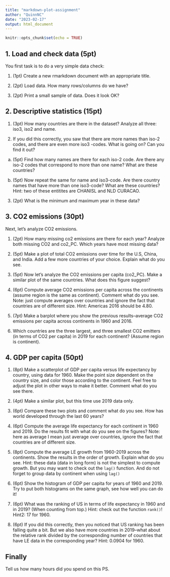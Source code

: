 ```yaml
---
title: "markdown-plot-assignment"
author: "QuinnNC"
date: "2023-02-17"
output: html_document
---
```


```r
knitr::opts_chunk$set(echo = TRUE)
```

## 1. Load and check data (5pt)

You first task is to do a very simple data check:

1. (1pt) Create a new rmarkdown document with an appropriate title.

2. (2pt) Load data. How many rows/columns do we have?

3. (2pt) Print a small sample of data. Does it look OK?


## 2. Descriptive statistics (15pt)

1. (3pt) How many countries are there in the dataset? Analyze all three: iso3, iso2 and name.

2. If you did this correctly, you saw that there are more names than iso-2 codes, and there are even more iso3 -codes. What is going on? Can you find it out?

(a) (5pt) Find how many names are there for each iso-2 code. Are there any iso-2 codes that correspond to more than one name? What are these countries?

(b) (5pt) Now repeat the same for name and iso3-code. Are there country names that have more than one iso3-code? What are these countries?
Hint: two of these entitites are CHANISL and NLD CURACAO.

3. (2pt) What is the minimum and maximum year in these data?


## 3. CO2 emissions (30pt)

Next, let’s analyze CO2 emissions.

1. (2pt) How many missing co2 emissions are there for each year? Analyze both missing CO2 and co2_PC. Which years have most missing data?

2. (5pt) Make a plot of total CO2 emissions over time for the U.S, China, and India. Add a few more countries of your choice. Explain what do you see.

3. (5pt) Now let’s analyze the CO2 emissions per capita (co2_PC). Make a similar plot of the same countries. What does this figure suggest?

4. (6pt) Compute average CO2 emissions per capita across the continents (assume region is the same as continent). Comment what do you see.
Note: just compute averages over countries and ignore the fact that countries are of different size.
Hint: Americas 2016 should be 4.80.

5. (7pt) Make a barplot where you show the previous results–average CO2 emissions per capita across continents in 1960 and 2016.

6. Which countries are the three largest, and three smallest CO2 emitters (in terms of CO2 per capita) in 2019 for each continent? (Assume region is continent).


## 4.  GDP per capita (50pt)

1. (8pt) Make a scatterplot of GDP per capita versus life expectancy by country, using data for 1960. Make the point size dependent on the country size, and color those according to the continent. Feel free to adjust the plot in other ways to make it better.
Comment what do you see there.

2. (4pt) Make a similar plot, but this time use 2019 data only.

3. (6pt) Compare these two plots and comment what do you see. How has world developed through the last 60 years?

4. (6pt) Compute the average life expectancy for each continent in 1960 and 2019. Do the results fit with what do you see on the figures?
Note: here as average I mean just average over countries, ignore the fact that countries are of different size.

5. (8pt) Compute the average LE growth from 1960-2019 across the continents. Show the results in the order of growth. Explain what do you see.
Hint: these data (data in long form) is not the simplest to compute growth. But you may want to check out the `lag()` function. And do not forget to group data by continent when using `lag()`

6. (6pt) Show the histogram of GDP per capita for years of 1960 and 2019. Try to put both histograms on the same graph, see how well you can do it!

7. (6pt) What was the ranking of US in terms of life expectancy in 1960 and in 2019? (When counting from top.)
Hint: check out the function `rank()`!
Hint2: 17 for 1960.

8. (6pt) If you did this correctly, then you noticed that US ranking has been falling quite a bit. But we also have more countries in 2019–what about the relative rank divided by the corresponding number of countries that have LE data in the corresponding year?
Hint: 0.0904 for 1960.

## Finally

Tell us how many hours did you spend on this PS.


